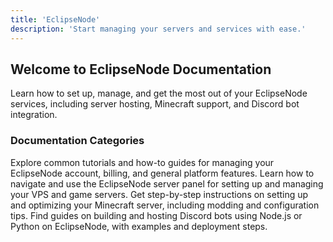 ```yaml
---
title: 'EclipseNode'
description: 'Start managing your servers and services with ease.'
---
```


## Welcome to EclipseNode Documentation

Learn how to set up, manage, and get the most out of your EclipseNode services, including server hosting, Minecraft support, and Discord bot integration.

### Documentation Categories

<CardGroup>

  <Card title="General How-tos" icon="book-open" href="/docs/general">
    Explore common tutorials and how-to guides for managing your EclipseNode account, billing, and general platform features.
  </Card>

  <Card title="Server Panel Support" icon="server" href="/docs/server-panel">
    Learn how to navigate and use the EclipseNode server panel for setting up and managing your VPS and game servers.
  </Card>

  <Card title="Minecraft Server Support" icon="block" href="/docs/minecraft-support">
    Get step-by-step instructions on setting up and optimizing your Minecraft server, including modding and configuration tips.
  </Card>

  <Card title="Discord Bot Support (NodeJS/Python)" icon="discord" href="/docs/discord-bot">
    Find guides on building and hosting Discord bots using Node.js or Python on EclipseNode, with examples and deployment steps.
  </Card>

</CardGroup>